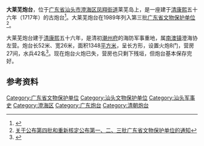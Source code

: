 {{文物保护单位
| 级别 = 省级
| 省区市 = 广东省
| 图片 = 
| 名称 = 大莱芜炮台
| 编号 = 3-57
| 分类 = 古建筑及历史纪念建筑物
| 时代 = [[清朝|清]]
| 所在 = [[汕头市|汕头市]][[澄海区|澄海区]][[凤翔街道|凤翔街道]]
| 登录 = 1989年
}}
'''大莱芜炮台'''，位于[[广东省|广东省]][[汕头市|汕头市]][[澄海区|澄海区]][[凤翔街道|凤翔街道]]莱芜岛上，是一座建于[[清朝|清]][[康熙|康熙]]五十六年（1717年）的古炮台<ref>{{Cite web |url=http://www.gdarts.com/magazine/gd0603/province_protect.htm |title=广东省省级文化保护单位名录-大莱芜炮台 |access-date=2011-01-28 |archive-url=https://web.archive.org/web/20100418031342/http://www.gdarts.com/magazine/gd0603/province_protect.htm |archive-date=2010-04-18 |dead-url=yes }}</ref>。大莱芜炮台在1989年列入第三批[[广东省文物保护单位|广东省文物保护单位]]<ref>[http://www.meng-tang.com/guji/wenbaodanwei/guangdong.htm 关于公布第四批和重新核定公布第一、二、三批广东省文物保护单位的通知]{{dead link|date=2017年12月 |bot=InternetArchiveBot |fix-attempted=yes }}</ref>。

大莱芜炮台建于[[清朝|清]][[康熙|康熙]]五十六年，是清初[[潮州府|潮州府]]的海防军事重地，属[[南澳县|南澳镇]]澄海协左营。炮台长52米、宽26米，面积1348[[平方米|平方米]]，呈长方形，设置火炮8门，营房27间，水兵42名<ref>{{Cite web |url=http://ag.stxcb.com/ACont2.asp?CNo=13&ID=45 |title=澄海区莱芜古炮台 |access-date=2011-01-28 |archive-date=2019-08-13 |archive-url=https://web.archive.org/web/20190813031216/http://ag.stxcb.com/ACont2.asp?CNo=13&ID=45 |dead-url=yes }}</ref>。现在炮台火炮已失，营房也只剩下残垣，但炮台基本保存完好。

==参考资料==
{{reflist}}

{{汕头市境内的广东省文物保护单位}}
{{DEFAULTSORT:D}}
[[Category:广东省文物保护单位|Category:广东省文物保护单位]]
[[Category:汕头文物保护单位|Category:汕头文物保护单位]]
[[Category:汕头军事史|Category:汕头军事史]]
[[Category:澄海区|Category:澄海区]]
[[Category:广东炮台|Category:广东炮台]]
[[Category:清朝炮台|Category:清朝炮台]]